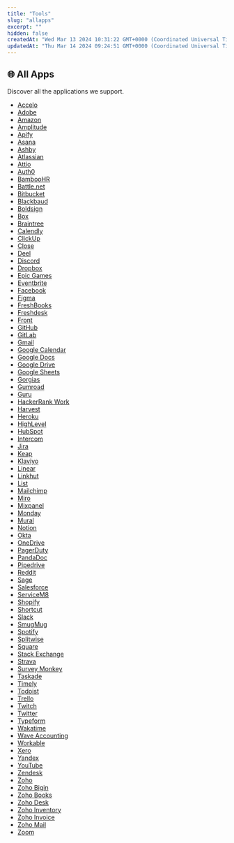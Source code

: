```yaml
---
title: "Tools"
slug: "allapps"
excerpt: ""
hidden: false
createdAt: "Wed Mar 13 2024 10:31:22 GMT+0000 (Coordinated Universal Time)"
updatedAt: "Thu Mar 14 2024 09:24:51 GMT+0000 (Coordinated Universal Time)"
---
```


## 🌐 All Apps
Discover all the applications we support.

- [Accelo](/apps/accelo)
- [Adobe](/apps/adobe)
- [Amazon](/apps/amazon)
- [Amplitude](/apps/amplitude)
- [Apify](/apps/apify)
- [Asana](/apps/asana)
- [Ashby](/apps/ashby)
- [Atlassian](/apps/atlassian)
- [Attio](/apps/attio)
- [Auth0](/apps/auth0)
- [BambooHR](/apps/bamboohr)
- [Battle.net](/apps/battle-net)
- [Bitbucket](/apps/bitbucket)
- [Blackbaud](/apps/blackbaud)
- [Boldsign](/apps/boldsign)
- [Box](/apps/box)
- [Braintree](/apps/braintree)
- [Calendly](/apps/calendly)
- [ClickUp](/apps/clickup)
- [Close](/apps/close)
- [Deel](/apps/deel)
- [Discord](/apps/discord)
- [Dropbox](/apps/dropbox)
- [Epic Games](/apps/epic-games)
- [Eventbrite](/apps/eventbrite)
- [Facebook](/apps/facebook)
- [Figma](/apps/figma)
- [FreshBooks](/apps/freshbooks)
- [Freshdesk](/apps/freshdesk)
- [Front](/apps/front)
- [GitHub](/apps/github)
- [GitLab](/apps/gitlab)
- [Gmail](/apps/gmail)
- [Google Calendar](/apps/google-calendar)
- [Google Docs](/apps/google-docs)
- [Google Drive](/apps/google-drive)
- [Google Sheets](/apps/google-sheets)
- [Gorgias](/apps/gorgias)
- [Gumroad](/apps/gumroad)
- [Guru](/apps/guru)
- [HackerRank Work](/apps/hackerrank-work)
- [Harvest](/apps/harvest)
- [Heroku](/apps/heroku)
- [HighLevel](/apps/highlevel)
- [HubSpot](/apps/hubspot)
- [Intercom](/apps/intercom)
- [Jira](/apps/jira)
- [Keap](/apps/keap)
- [Klaviyo](/apps/klaviyo)
- [Linear](/apps/linear)
- [Linkhut](/apps/linkhut)
- [List](/apps/list)
- [Mailchimp](/apps/mailchimp)
- [Miro](/apps/miro)
- [Mixpanel](/apps/mixpanel)
- [Monday](/apps/monday)
- [Mural](/apps/mural)
- [Notion](/apps/notion)
- [Okta](/apps/okta)
- [OneDrive](/apps/one-drive)
- [PagerDuty](/apps/pagerduty)
- [PandaDoc](/apps/pandadoc)
- [Pipedrive](/apps/pipedrive)
- [Reddit](/apps/reddit)
- [Sage](/apps/sage)
- [Salesforce](/apps/salesforce)
- [ServiceM8](/apps/servicem8)
- [Shopify](/apps/shopify)
- [Shortcut](/apps/shortcut)
- [Slack](/apps/slack)
- [SmugMug](/apps/smugmug)
- [Spotify](/apps/spotify)
- [Splitwise](/apps/splitwise)
- [Square](/apps/square)
- [Stack Exchange](/apps/stack-exchange)
- [Strava](/apps/strava)
- [Survey Monkey](/apps/survey-monkey)
- [Taskade](/apps/taskade)
- [Timely](/apps/timely)
- [Todoist](/apps/todoist)
- [Trello](/apps/trello)
- [Twitch](/apps/twitch)
- [Twitter](/apps/twitter)
- [Typeform](/apps/typeform)
- [Wakatime](/apps/wakatime)
- [Wave Accounting](/apps/wave-accounting)
- [Workable](/apps/workable)
- [Xero](/apps/xero)
- [Yandex](/apps/yandex)
- [YouTube](/apps/youtube)
- [Zendesk](/apps/zendesk)
- [Zoho](/apps/zoho)
- [Zoho Bigin](/apps/zoho-bigin)
- [Zoho Books](/apps/zoho-books)
- [Zoho Desk](/apps/zoho-desk)
- [Zoho Inventory](/apps/zoho-inventory)
- [Zoho Invoice](/apps/zoho-invoice)
- [Zoho Mail](/apps/zoho-mail)
- [Zoom](/apps/zoom)
